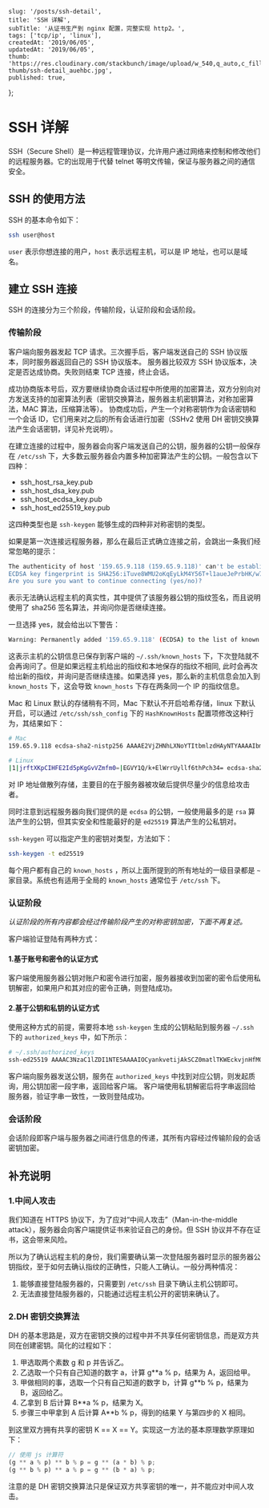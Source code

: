
    slug: '/posts/ssh-detail',
    title: 'SSH 详解',
    subTitle: '从证书生产到 nginx 配置，完整实现 http2。',
    tags: ['tcp/ip', 'linux'],
    createdAt: '2019/06/05',
    updatedAt: '2019/06/05',
    thumb: 'https://res.cloudinary.com/stackbunch/image/upload/w_540,q_auto,c_fill/v1560448899/blog-thumb/ssh-detail_auehbc.jpg',
    published: true,
};


# SSH 详解

SSH（Secure Shell）是一种远程管理协议，允许用户通过网络来控制和修改他们的远程服务器。它的出现用于代替 telnet 等明文传输，保证与服务器之间的通信安全。

## SSH 的使用方法

SSH 的基本命令如下：

```bash
ssh user@host
```

`user` 表示你想连接的用户，`host` 表示远程主机，可以是 IP 地址，也可以是域名。

## 建立 SSH 连接

SSH 的连接分为三个阶段，传输阶段，认证阶段和会话阶段。

### 传输阶段

客户端向服务器发起 TCP 请求。三次握手后，客户端发送自己的 SSH 协议版本，同时服务器返回自己的 SSH 协议版本。
服务器比较双方 SSH 协议版本，决定是否达成协商。失败则结束 TCP 连接，终止会话。

成功协商版本号后，双方要继续协商会话过程中所使用的加密算法，双方分别向对方发送支持的加密算法列表（密钥交换算法，服务器主机密钥算法，对称加密算法，MAC 算法，压缩算法等）。
协商成功后，产生一个对称密钥作为会话密钥和一个会话 ID，它们用来对之后的所有会话进行加密（SSHv2 使用 DH 密钥交换算法产生会话密钥，详见补充说明）。

在建立连接的过程中，服务器会向客户端发送自己的公钥，服务器的公钥一般保存在 `/etc/ssh` 下，大多数云服务器会内置多种加密算法产生的公钥。一般包含以下四种：

-   ssh_host_rsa_key.pub
-   ssh_host_dsa_key.pub
-   ssh_host_ecdsa_key.pub
-   ssh_host_ed25519_key.pub

这四种类型也是 `ssh-keygen` 能够生成的四种非对称密钥的类型。

如果是第一次连接远程服务器，那么在最后正式确立连接之前，会跳出一条我们经常忽略的提示：

```bash
The authenticity of host '159.65.9.118 (159.65.9.118)' can't be established.
ECDSA key fingerprint is SHA256:iTuve8WMU2oKqEyLkM4Y56T+l1aueJePrbHK/w7kVDI.
Are you sure you want to continue connecting (yes/no)?

```

表示无法确认远程主机的真实性，其中提供了该服务器公钥的指纹签名，而且说明使用了 sha256 签名算法，并询问你是否继续连接。

一旦选择 yes，就会给出以下警告：

```bash
Warning: Permanently added '159.65.9.118' (ECDSA) to the list of known hosts.
```

这表示主机的公钥信息已保存到客户端的 `~/.ssh/known_hosts` 下，下次登陆就不会再询问了。但是如果远程主机给出的指纹和本地保存的指纹不相同,
此时会再次给出新的指纹，并询问是否继续连接。如果选择 yes，那么新的主机信息会加入到 `known_hosts` 下，这会导致 `known_hosts` 下存在两条同一个 IP 的指纹信息。

Mac 和 Linux 默认的存储稍有不同，Mac 下默认不开启哈希存储，linux 下默认开启，可以通过 `/etc/ssh/ssh_config` 下的 `HashKnownHosts` 配置项修改这种行为，其结果如下：

```bash
# Mac
159.65.9.118 ecdsa-sha2-nistp256 AAAAE2VjZHNhLXNoYTItbmlzdHAyNTYAAAAIbmlzdHAyNTYAAABBBKGFHJRd3MZaUA0FYOlLsNMrNDz1aACZRQw8xZhp1mzAvFKxwDCRooIbsfZ7soZRMQAXUDQGj8nIbfq2cjgNnPQ=

# Linux
|1|jrftXKpCIHFE2Id5pKgGvVZmfm0=|EGVY1Q/k+ElWrrUyllf6thPch34= ecdsa-sha2-nistp256 AAAAE2VjZHNhLXNoYTItbmlzdHAyNTYAAAAIbmlzdHAyNTYAAABBBKGFHJRd3MZaUA0FYOlLsNMrNDz1aACZRQw8xZhp1mzAvFKxwDCRooIbsfZ7soZRMQAXUDQGj8nIbfq2cjgNnPQ=

```

对 IP 地址做散列存储，主要目的在于服务器被攻破后提供尽量少的信息给攻击者。

同时注意到远程服务器向我们提供的是 `ecdsa` 的公钥，一般使用最多的是 `rsa` 算法产生的公钥，但其实安全和性能最好的是 `ed25519` 算法产生的公私钥对。

`ssh-keygen` 可以指定产生的密钥对类型，方法如下：

```bash
ssh-keygen -t ed25519
```

每个用户都有自己的 `known_hosts` ，所以上面所提到的所有地址的一级目录都是 `~` 家目录。系统也有适用于全局的 `known_hosts` 通常位于 `/etc/ssh` 下。

### 认证阶段

_认证阶段的所有内容都会经过传输阶段产生的对称密钥加密，下面不再复述。_

客户端验证登陆有两种方式：

#### 1.基于账号和密令的认证方式

客户端使用服务器公钥对账户和密令进行加密，服务器接收到加密的密令后使用私钥解密，如果用户和其对应的密令正确，则登陆成功。

#### 2.基于公钥和私钥的认证方式

使用这种方式的前提，需要将本地 `ssh-keygen` 生成的公钥粘贴到服务器 `~/.ssh` 下的 `authorized_keys` 中，如下所示：

```bash
# ~/.ssh/authorized_keys
ssh-ed25519 AAAAC3NzaC1lZDI1NTE5AAAAIOCyankvetijAkSCZ0matlTKWEckvjnHfM0eYVgX4AG8
```

客户端向服务器发送公钥，服务在 `authorized_keys` 中找到对应公钥，则发起质询，用公钥加密一段字串，返回给客户端。
客户端使用私钥解密后将字串返回给服务器，验证字串一致性，一致则登陆成功。

### 会话阶段

会话阶段即客户端与服务器之间进行信息的传递，其所有内容经过传输阶段的会话密钥加密。

## 补充说明

### 1.中间人攻击

我们知道在 HTTPS 协议下，为了应对“中间人攻击”（Man-in-the-middle attack），服务器会向客户端提供证书来验证自己的身份。但 SSH 协议并不存在证书，这会带来风险。

所以为了确认远程主机的身份，我们需要确认第一次登陆服务器时显示的服务器公钥指纹，至于如何去确认指纹的正确性，只能人工确认。一般分两种情况：

1. 能够直接登陆服务器的，只需要到 `/etc/ssh` 目录下确认主机公钥即可。
2. 无法直接登陆服务器的，只能通过远程主机公开的密钥来确认了。

### 2.DH 密钥交换算法

DH 的基本思路是，双方在密钥交换的过程中并不共享任何密钥信息，而是双方共同在创建密钥。简化的过程如下：

1. 甲选取两个素数 g 和 p 并告诉乙。
2. 乙选取一个只有自己知道的数字 a，计算 g\*\*a % p，结果为 A，返回给甲。
3. 甲做相同的事，选取一个只有自己知道的数字 b，计算 g\*\*b % p，结果为 B，返回给乙。
4. 乙拿到 B 后计算 B\*\*a % p，结果为 X。
5. 步骤三中甲拿到 A 后计算 A\*\*b % p，得到的结果 Y 与第四步的 X 相同。

到这里双方拥有共享的密钥 K == X == Y。实现这一方法的基本原理数学原理如下：

```js
// 使用 js 计算符
(g ** a % p) ** b % p = g ** (a * b) % p;
(g ** b % p) ** a % p = g ** (b * a) % p;
```

注意的是 DH 密钥交换算法只是保证双方共享密钥的唯一，并不能应对中间人攻击。

